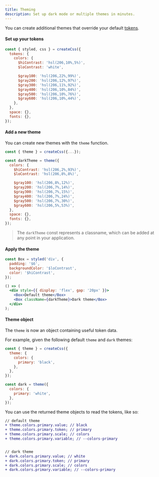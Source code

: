 ```yaml
---
title: Theming
description: Set up dark mode or multiple themes in minutes.
---
```


You can create additional themes that override your default [tokens](/docs/tokens).

#### Set up your tokens

```jsx
const { styled, css } = createCss({
  tokens: {
    colors: {
      $hiContrast: 'hsl(206,10%,5%)',
      $loContrast: 'white',

      $gray100: 'hsl(206,22%,99%)',
      $gray200: 'hsl(206,12%,97%)',
      $gray300: 'hsl(206,11%,92%)',
      $gray400: 'hsl(206,10%,84%)',
      $gray500: 'hsl(206,10%,76%)',
      $gray600: 'hsl(206,10%,44%)',
    },
  },
  space: {},
  fonts: {},
});
```

#### Add a new theme

You can create new themes with the `theme` function.

```jsx
const { theme } = createCss({...});

const darkTheme = theme({
  colors: {
    $hiContrast: 'hsl(206,2%,93%)',
    $loContrast: 'hsl(206,8%,8%)',

    $gray100: 'hsl(206,8%,12%)',
    $gray200: 'hsl(206,7%,14%)',
    $gray300: 'hsl(206,7%,15%)',
    $gray400: 'hsl(206,7%,24%)',
    $gray500: 'hsl(206,7%,30%)',
    $gray600: 'hsl(206,5%,53%)',
  },
  space: {},
  fonts: {},
});
```

> The `darkTheme` const represents a classname, which can be added at any point in your application.

#### Apply the theme

```jsx
const Box = styled('div', {
  padding: '$6',
  backgroundColor: '$loContrast',
  color: '$hiContrast',
});

() => (
  <div style={{ display: 'flex', gap: '20px' }}>
    <Box>Default theme</Box>
    <Box className={darkTheme}>Dark theme</Box>
  </div>
);
```

#### Theme object

The `theme` is now an object containing useful token data.

For example, given the following default `theme` and `dark` themes:

```jsx
const { theme } = createCss({
  theme: {
    colors: {
      primary: 'black',
    },
  },
});

const dark = theme({
  colors: {
    primary: 'white',
  },
});
```

You can use the returned theme objects to read the tokens, like so:

```diff
// default theme
+ theme.colors.primary.value; // black
+ theme.colors.primary.token; // primary
+ theme.colors.primary.scale; // colors
+ theme.colors.primary.variable; // --colors-primary


// dark theme
+ dark.colors.primary.value; // white
+ dark.colors.primary.token; // primary
+ dark.colors.primary.scale; // colors
+ dark.colors.primary.variable; // --colors-primary
```
